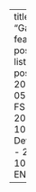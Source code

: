 ---
title: "Gallery of featured posts"
listing:
  posts:
    - 2020-10-05-Low-FS
    - 2020-10-10-FS-Devaluation
    - 2020-10-12-ENSO
    
---